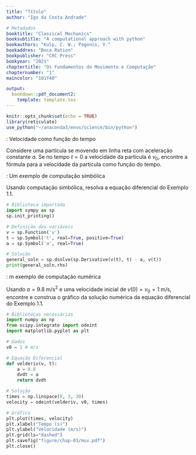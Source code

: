 ```yaml
---
title: "Título"
author: "Igo da Costa Andrade"

# Metadados
booktitle: "Classical Mechanics"
booksubtitle: "A computational approach with python"
bookauthors: "Kulp, C. W.; Pagonis, V."
bookaddres: "Boca Ration"
bookpublisher: "CRC Press"
bookyear: "2021"
chaptertitle: "Os Fundamentos do Movimento e Computação"
chapternumber: "1"
maincolor: "101f40"

output: 
  bookdown::pdf_document2:
    template: template.tex
---
```


```r
knitr::opts_chunk$set(echo = TRUE)
library(reticulate)
use_python("~/anaconda3/envs/science/bin/python")
```


\section*{Exemplos do capítulo}

\noindent\textbf{Exemplo 1.1}: Velocidade como função do tempo
\vspace{0.25cm}

Considere uma partícula se movendo em linha reta com aceleração constante $a$. Se no tempo $t = 0$ a velocidade da partícula é $v_0$, encontre a fórmula para a velocidade da partícula como função do tempo.

\iniSol

\begin{align*}
    \dfrac{dv}{dt} = a & \Rightarrow dv = a dt \Rightarrow \int_{v_0}^{v(t)} dv^{\prime} = \int_{0}^{t} a dt^{\prime}\\
    &\Rightarrow v(t) - v_{0} = at\\
    &\Rightarrow v(t) = v_{0} + at
\end{align*}

\fimSol

\vspace{0.25cm}
\noindent\textbf{Exemplo 1.2}: Um exemplo de computação simbólica
\vspace{0.25cm}

Usando computação simbólica, resolva a equação diferencial do Exemplo 1.1.

\iniSol
```python
# Biblioteca importada
import sympy as sp
sp.init_printing()

# Definição das variáveis
v = sp.Function('v')
t = sp.Symbol('t', real=True, positive=True)
a = sp.Symbol('a', real=True)

# Solução
general_soln = sp.dsolve(sp.Derivative(v(t), t) - a, v(t))
print(general_soln.rhs)
```

\fimSol

\vspace{0.25cm}
\noindent\textbf{Exemplo 1.3}: m exemplo de computação numérica
\vspace{0.25cm}

Usando $a = 9.8\;\text{m/s}^2$ e uma velocidade inicial de $v(0) = v_{0} = 1\;\text{m/s}$, encontre e construa o gráfico da solução numérica da equação diferencial do Exemplo 1.1.

\iniSol
```python
# Bibliotecas necessárias
import numpy as np
from scipy.integrate import odeint
import matplotlib.pyplot as plt

# Dados
v0 = 1 # m/s

# Equação Diferencial
def velderiv(v, t):
    a = 9.8
    dvdt = a
    return dvdt

# Solução
times = np.linspace(0, 3, 30)
velocity = odeint(velderiv, v0, times)

# Gráfico
plt.plot(times, velocity)
plt.xlabel("Tempo (s)")
plt.ylabel("Velocidade (m/s)")
plt.grid(ls="dashed")
plt.savefig("figure/chap-01/muv.pdf")
plt.close()
```

\begin{figure}[H]
  \centering
  \caption{Velocidade em função do tempo de uma partícula em queda livre}
  \includegraphics[width=0.8\textwidth]{figure/chap-01/muv.pdf}
\end{figure}

\fimSol


\newpage
\setcounter{section}{7}
\section{Problemas de fim de capítulo}

\subsection*{Seção 1.2: O básico da Mecânica Clássica}

\begin{enumerate}
  % P1
  \item A posição de uma partícula de $0.50$ kg de massa pode ser descrita usando a função vetorial: $\mathbf{r}_0 =  3t\hat{\mathbf{i}} + 2t^2 \hat{\mathbf{j}} + 7t^{-2}\hat{\mathbf{k}}$.
  \begin{enumerate}[label=(\alph*)]
    % (a)
    \item Qual são as unidades de cada um dos coeficientes em cada compoente? Assuma que o tempo é medido em segundos e a posição é medida em metros.\\
    \iniSol
    \begin{align*}
        \text{Coordenada } x: [3t] = [L] &\Rightarrow [3][t] = [L] \Rightarrow [3][T] = [L] \\
        &\Rightarrow [3] = \dfrac{[L]}{[T]} = \text{m/s}\\
        \text{Coordenada } y: \left[2t^2\right] = [L]  &\Rightarrow [2]\left[t^2\right] = [L] \Rightarrow [2] [T]^2 = [L]\\
        &\Rightarrow [2] = \dfrac{[L]}{[T]^2} = \text{m/s}^2\\
        \text{Coordenada } z: \left[7t^{-2}\right] = [L] &\Rightarrow [7] [T]^{-2} = [L] \Rightarrow [7] = [L][T]^2 = \text{m} \cdot \text{s}^2
    \end{align*}
    \fimSol
    % (b)
    \item Calcule a velocidade da partícula em $t = 3$ segundos.\\
    \iniSol
    \begin{align*}
        \mathbf{v}_0 &= \dfrac{d \mathbf{r}_0}{dt} = \dfrac{dx}{dt} \hat{\mathbf{i}} + \dfrac{dy}{dt} \hat{\mathbf{j}} + \dfrac{dz}{dt} \hat{\mathbf{k}}\\
        &= 3 \hat{\mathbf{i}} + 2t \hat{\mathbf{j}} + 7 \cdot (-2t^{-3}) \hat{\mathbf{k}} \\
        &= 3 \hat{\mathbf{i}} + 2t \hat{\mathbf{j}} - 14t^{-3} \hat{\mathbf{k}}
    \end{align*}
    \begin{align*}
        \mathbf{v}_0 (3)  = 3 \hat{\mathbf{i}} + 2 \cdot 3 \hat{\mathbf{j}} - 14 \cdot 3^{-3} = 3 \hat{\mathbf{i}} + 6 \hat{\mathbf{j}} - \dfrac{14}{27} \hat{\mathbf{k}}
    \end{align*}
      \fimSol
    % (c)
    \item Calcule a aceleração da partícula em $t = 1$ segundo.\\
    \iniSol
      \begin{align*}
          \mathbf{a}_0 &= \dfrac{d\mathbf{v}_0}{dt} = \dfrac{dv_x}{dt} \hat{\mathbf{i}} + \dfrac{dv_y}{dt} \hat{\mathbf{j}} + \dfrac{dv_z}{dt} \hat{\mathbf{k}}\\
          &= 0 \hat{\mathbf{i}} + 2 \hat{\mathbf{j}} - 14 \cdot (-3t^{-4}) \hat{\mathbf{k}}\\
          &= 2 \hat{\mathbf{j}} + 52t^{-4} \hat{\mathbf{k}}
      \end{align*}
      %
      \begin{align*}
          \mathbf{a}_0 (1) = 2 \hat{\mathbf{j}} + 52 \cdot 1^{-4} \hat{\mathbf{k}} = 2 \hat{\mathbf{j}} + 42 \hat{\mathbf{k}} \; \text{m/s}^2
      \end{align*}
    \fimSol
  \end{enumerate}
\end{enumerate}






